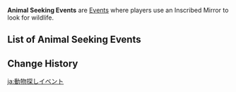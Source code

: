 {{Terminology Infobox
|image = 
|type  = Event Types
}}
'''Animal Seeking Events''' are [[Event]]s where players use an Inscribed Mirror to look for wildlife.

==List of Animal Seeking Events==
{{Events by Category Table|Animal Seeking Events}}

==Change History==
{{Change History|3.8}}

[[ja:動物探しイベント]]